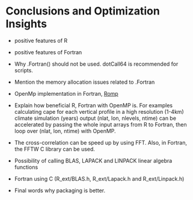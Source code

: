 # Conclusions and Optimization Insights {#chap-summary}

- positive features of R 
- positive features of Fortran 
  <!-- - https://www.tat.physik.uni-tuebingen.de/~kley/lehre/ftn77/tutorial/arrays2.html -->
- Why .Fortran() should not be used. dotCall64 is recommended for scripts. 
- Mention the memory allocation issues related to .Fortran
- OpenMp implementation in Fortran, [Romp](https://github.com/wrathematics/Romp) 
- Explain how beneficial R, Fortran with OpenMP is. For examples calculating cape for each vertical profile 
in a high resolution (1-4km) climate simulation (years) output (nlat, lon, nlevels, ntime) can be accelerated 
by passing the whole input arrays from R to Fortran, then loop over (nlat, lon, ntime) with OpenMP. 

- The cross-correlation can be speed up by using FFT. Also, in Fortran, the FFTW C library can be used. 
- Possibility of calling BLAS, LAPACK and LINPACK linear algebra functions 
- Fortran using C (R_ext/BLAS.h, R_ext/Lapack.h and R_ext/Linpack.h)

- Final words why packaging is better. 


